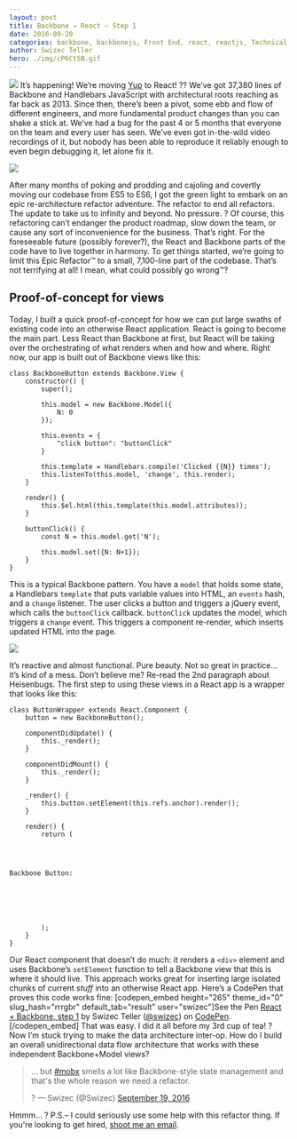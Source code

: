 ```yaml
---
layout: post
title: Backbone → React – Step 1
date: 2016-09-20
categories: backbone, backbonejs, Front End, react, reactjs, Technical
author: Swizec Teller
hero: ./img/cP6CtSB.gif
---
```


![](./img/cP6CtSB.gif) It’s happening! We’re moving [Yup](https://www.yup.com) to React! ?? We’ve got 37,380 lines of Backbone and Handlebars JavaScript with architectural roots reaching as far back as 2013. Since then, there’s been a pivot, some ebb and flow of different engineers, and more fundamental product changes than you can shake a stick at. We’ve had a bug for the past 4 or 5 months that everyone on the team and every user has seen. We’ve even got in-the-wild video recordings of it, but nobody has been able to reproduce it reliably enough to even begin debugging it, let alone fix it.

![](http://www.mememaker.net/static/images/memes/4460503.jpg)

After many months of poking and prodding and cajoling and covertly moving our codebase from ES5 to ES6, I got the green light to embark on an epic re-architecture refactor adventure. The refactor to end all refactors. The update to take us to infinity and beyond. No pressure. ? Of course, this refactoring can’t endanger the product roadmap, slow down the team, or cause any sort of inconvenience for the business. That’s right. For the foreseeable future (possibly forever?), the React and Backbone parts of the code have to live together in harmony. To get things started, we’re going to limit this Epic Refactor™ to a small, 7,100-line part of the codebase. That’s not terrifying at all! I mean, what could possibly go wrong™?

## Proof-of-concept for views

Today, I built a quick proof-of-concept for how we can put large swaths of existing code into an otherwise React application. React is going to become the main part. Less React than Backbone at first, but React will be taking over the orchestrating of what renders when and how and where. Right now, our app is built out of Backbone views like this:

    class BackboneButton extends Backbone.View {
        constructor() {
            super();

            this.model = new Backbone.Model({
                N: 0
            });

            this.events = {
                "click button": "buttonClick"
            }

            this.template = Handlebars.compile('Clicked {{N}} times');
            this.listenTo(this.model, 'change', this.render);
        }

        render() {
            this.$el.html(this.template(this.model.attributes));
        }

        buttonClick() {
            const N = this.model.get('N');

            this.model.set({N: N+1});
        }
    }

This is a typical Backbone pattern. You have a `model` that holds some state, a Handlebars `template` that puts variable values into HTML, an `events` hash, and a `change` listener. The user clicks a button and triggers a jQuery event, which calls the `buttonClick` callback. `buttonClick` updates the model, which triggers a `change` event. This triggers a component re-render, which inserts updated HTML into the page.

![](./img/8DOZxSY.gif)

It’s reactive and almost functional. Pure beauty. Not so great in practice… it’s kind of a mess. Don’t believe me? Re-read the 2nd paragraph about Heisenbugs. The first step to using these views in a React app is a wrapper that looks like this:

    class ButtonWrapper extends React.Component {
        button = new BackboneButton();

        componentDidUpdate() {
            this._render();
        }

        componentDidMount() {
            this._render();
        }

        _render() {
            this.button.setElement(this.refs.anchor).render();
        }

        render() {
            return (
                

                    

    Backbone Button:


                    

                

            );
        }
    }

Our React component that doesn’t do much: it renders a `<div>` element and uses Backbone’s `setElement` function to tell a Backbone view that this is where it should live. This approach works great for inserting large isolated chunks of current _stuff_ into an otherwise React app. Here’s a CodePen that proves this code works fine: \[codepen_embed height="265" theme_id="0" slug_hash="rrrgbr" default_tab="result" user="swizec"]See the Pen [React + Backbone, step 1](http://codepen.io/swizec/pen/rrrgbr/) by Swizec Teller ([@swizec](http://codepen.io/swizec)) on [CodePen](http://codepen.io).\[/codepen_embed] That was easy. I did it all before my 3rd cup of tea! ? Now I’m stuck trying to make the data architecture inter-op. How do I build an overall unidirectional data flow architecture that works with these independent Backbone+Model views?

> … but [#mobx](https://twitter.com/hashtag/mobx?src=hash) smells a lot like Backbone-style state management and that's the whole reason we need a refactor.
>
> ? — Swizec (@Swizec) [September 19, 2016](https://twitter.com/Swizec/status/778001873978613760)

Hmmm… ? P.S.– I could seriously use some help with this refactor thing. If you're looking to get hired, [shoot me an email](mailto:swizec@swizec.com).
